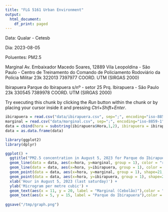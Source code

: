 ```yaml
---
title: "FLG 5161 Urban Environment"
output:
  html_document:
    df_print: paged
---
```

Data: Qualar - Cetesb

Dia: 2023-08-05

Poluentes: PM2.5

Marginal
Av. Embaixador Macedo Soares, 12889
Vila Leopoldina - São Paulo -
Centro de Treinamento do Comando de
Policiamento Rodoviário da Polícia Militar
23k 322013
7397977
COORD. UTM
(SIRGAS 2000)

Ibirapuera
Parque do Ibirapuera s/nº - setor 25
Prq. Ibirapuera - São Paulo
23k 330545
7389978
COORD. UTM
(SIRGAS 2000)


Try executing this chunk by clicking the *Run* button within the chunk or by placing your cursor inside it and pressing *Ctrl+Shift+Enter*. 

```r
ibirapuera = read.csv("data/ibirapuera.csv", sep=";", encoding="iso-8859-1", stringsAsFactors=FALSE, fileEncoding = "iso-8859-1")
marginal = read.csv("data/marginal.csv", sep=";", encoding="iso-8859-1", stringsAsFactors=FALSE, fileEncoding = "iso-8859-1")
data = cbind(hora = substring(ibirapuera$Hora,1,2), ibirapuera = ibirapuera$Média.Horária, marginal = marginal$Média.Horária)
data = as.data.frame(data)
```


```r
library(ggplot2)
library(dplyr)

ggplot() +
  ggtitle("PM2.5 concentration in August 5, 2023 for Parque do Ibirapuera \n and Marginal Cebolão") +
  geom_line(data = data, aes(x=hora, y=marginal, group = 1), color = "red") +
  geom_line(data = data, aes(x=hora, y=ibirapuera, group = 1), color = "blue") +
  geom_point(data = data, aes(x=hora, y=marginal, group = 1), shape=21, color="black", fill="red", size=2) +
  geom_point(data = data, aes(x=hora, y=ibirapuera, group = 1), shape=21, color="black", fill="blue", size=2) +
  xlab('Hour in August 5, 2023 (last saturday)') +
  ylab('Microgram per metre cubic') +
  geom_text(aes(x = 11, y = 20, label = "Marginal (Cebolão)"),color = "red") + 
  geom_text(aes(x = 5, y = 15, label = "Parque do Ibirapuera"),color = "blue")
 
ggsave("/tmp/graph.png")

```

